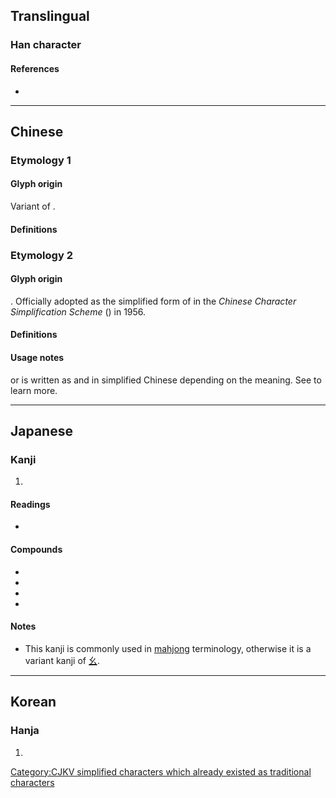 {{also|幺|麼|麽}}
{{character info/new}}
==Translingual==
{{stroke order|type=animate}}

===Han character===
{{Han char|rn=4|rad=丿|as=02|sn=3|four=20732|canj=HI|ids=⿱丿厶}}

====References====
* {{Han ref|kx=0082.030|dkj=00121|dj=0165.090|hdz=10033.020|uh=4E48|ud=20040|bh=A45C|bd=42076}}

----

==Chinese==

===Etymology 1===

====Glyph origin====
Variant of {{l|zh|幺}}.

====Definitions====
{{zh-see|幺|v}}

===Etymology 2===

====Glyph origin====
{{Han simp|麽|f=麻|t=&nbsp;}}. Officially adopted as the simplified form of {{zh-l|*麽}} in the ''Chinese Character Simplification Scheme'' ({{w2|zh|pref=《|s:漢字簡化方案|漢字簡化方案|suf=》}}) in 1956.

====Definitions====
{{zh-see|麼}}

====Usage notes====
{{lang|zh|麼}} or {{lang|zh|麽}} is written as {{lang|zh|么}} and {{lang|zh|麽}} in simplified Chinese depending on the meaning. See {{l|zh|麼}} to learn more.

----

==Japanese==

===Kanji===
{{ja-kanji|grade=|rs=丿02}}

# {{rfdef|ja|sort=丿02}}

====Readings====
* {{ja-readings|goon=よう<えう|kanon=よう<えう|kanyoon=<!--やお-->|kun=|nanori=}}

====Compounds====
* {{ja-r|純%全%帯%么%九|ジュン%チャン%タイ%ヤオ%チュウ}}
* {{ja-r|断%么%九|タン%ヤオ%チュウ}}
* {{ja-r|混%全%帯%么%九|ホン%チャン%タイ%ヤオ%チュウ}}
* {{ja-r|么%九%牌|ヤオ%チュウ%ハイ}}

====Notes====
* This kanji is commonly used in [[w:Japanese Mahjong|mahjong]] terminology, otherwise it is a variant kanji of [[幺#Japanese|幺]].

----

==Korean==

===Hanja===
{{ko-hanja|hangeul=요|rv=yo|mr=yo}}

# {{rfdef|ko|sort=丿02}}

[[Category:CJKV simplified characters which already existed as traditional characters]]